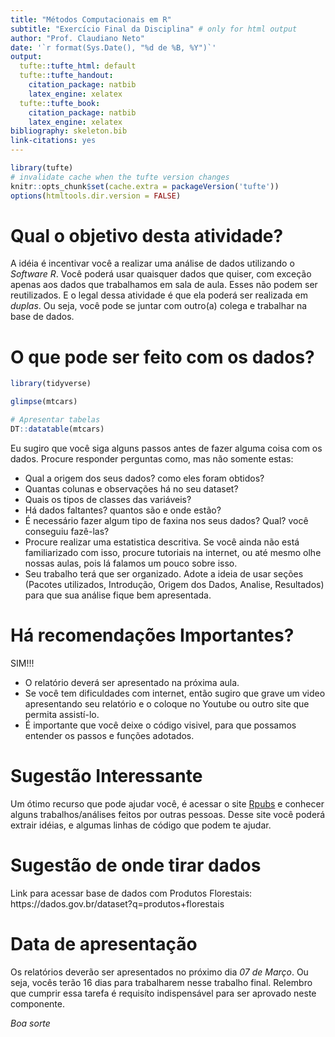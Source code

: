 ```yaml
---
title: "Métodos Computacionais em R"
subtitle: "Exercício Final da Disciplina" # only for html output
author: "Prof. Claudiano Neto"
date: '`r format(Sys.Date(), "%d de %B, %Y")`'
output:
  tufte::tufte_html: default
  tufte::tufte_handout:
    citation_package: natbib
    latex_engine: xelatex
  tufte::tufte_book:
    citation_package: natbib
    latex_engine: xelatex
bibliography: skeleton.bib
link-citations: yes
---
```


```r
library(tufte)
# invalidate cache when the tufte version changes
knitr::opts_chunk$set(cache.extra = packageVersion('tufte'))
options(htmltools.dir.version = FALSE)
```

# Qual o objetivo desta atividade?

A idéia é incentivar você a realizar uma análise de dados utilizando o _Software R_. Você poderá usar quaisquer dados que quiser, com exceção apenas aos dados que trabalhamos em sala de aula. Esses não podem ser reutilizados. E o legal dessa atividade é que ela poderá ser realizada em *duplas*. Ou seja, você pode se juntar com outro(a) colega e trabalhar na base de dados.

# O que pode ser feito com os dados?


```r
library(tidyverse)
```


```r
glimpse(mtcars)
```


```r
# Apresentar tabelas 
DT::datatable(mtcars)
```

Eu sugiro que você siga alguns passos antes de fazer alguma coisa com os dados. Procure responder perguntas como, mas não somente estas:

- Qual a origem dos seus dados? como eles foram obtidos?
- Quantas colunas e observações há no seu dataset?
- Quais os tipos de classes das variáveis?
- Há dados faltantes? quantos são e onde estão?
- É necessário fazer algum tipo de faxina nos seus dados? Qual? você conseguiu fazê-las?
- Procure realizar uma estatistica descritiva. Se você ainda não está familiarizado com isso, procure tutoriais na internet, ou até mesmo olhe nossas aulas, pois lá falamos um pouco sobre isso.
- Seu trabalho terá que ser organizado. Adote a ideia de usar seções (Pacotes utilizados, Introdução, Origem dos Dados, Analise, Resultados) para que sua análise fique bem apresentada.

# Há recomendações Importantes?

SIM!!!

- O relatório deverá ser apresentado na próxima aula. 
- Se você tem dificuldades com internet, então sugiro que grave um video apresentando seu relatório e o coloque no Youtube ou outro site que permita assistí-lo. 
- É importante que você deixe o código visivel, para que possamos entender os passos e funções adotados.

# Sugestão Interessante

Um ótimo recurso que pode ajudar você, é acessar o site [Rpubs](https://rpubs.com/) e conhecer alguns trabalhos/análises feitos por outras pessoas. Desse site você poderá extrair idéias, e algumas linhas de código que podem te ajudar.

# Sugestão de onde tirar dados  

Link para acessar base de dados com Produtos Florestais: 
https://dados.gov.br/dataset?q=produtos+florestais

# Data de apresentação

Os relatórios deverão ser apresentados no próximo dia *07 de Março*. Ou seja, vocês terão 16 dias para trabalharem nesse trabalho final. Relembro que cumprir essa tarefa é requisíto indispensável para ser aprovado neste componente. 

*Boa sorte*